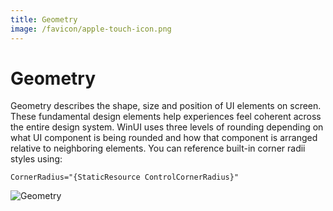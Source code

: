 ```yaml
---
title: Geometry
image: /favicon/apple-touch-icon.png
---
```


# Geometry

Geometry describes the shape, size and position of UI elements on screen. These fundamental design elements help experiences feel coherent across the entire design system. WinUI uses three levels of rounding depending on what UI component is being rounded and how that component is arranged relative to neighboring elements. You can reference built-in corner radii styles using:

```xaml
CornerRadius="{StaticResource ControlCornerRadius}"
```
![Geometry](/assets/geometry.png)